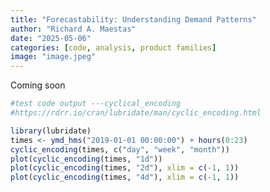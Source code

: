 ```yaml
---
title: "Forecastability: Understanding Demand Patterns"
author: "Richard A. Maestas"
date: "2025-05-06"
categories: [code, analysis, product families]
image: "image.jpeg"
---
```


Coming soon

```r

#test code output ---cyclical_encoding
#https://rdrr.io/cran/lubridate/man/cyclic_encoding.html

library(lubridate)
times <- ymd_hms("2019-01-01 00:00:00") + hours(0:23)
cyclic_encoding(times, c("day", "week", "month"))
plot(cyclic_encoding(times, "1d"))
plot(cyclic_encoding(times, "2d"), xlim = c(-1, 1))
plot(cyclic_encoding(times, "4d"), xlim = c(-1, 1))


```
